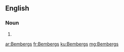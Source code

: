==English==

===Noun===
{{head|en|plural}}

# {{plural of|Bemberg|lang=en|nocat=1}}

[[ar:Bembergs]]
[[fr:Bembergs]]
[[ku:Bembergs]]
[[mg:Bembergs]]